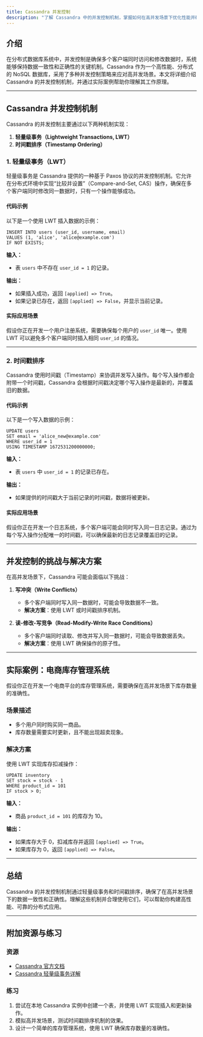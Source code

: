```yaml
---
title: Cassandra 并发控制
description: "了解 Cassandra 中的并发控制机制，掌握如何在高并发场景下优化性能并确保数据一致性。"
---
```


## 介绍

在分布式数据库系统中，并发控制是确保多个客户端同时访问和修改数据时，系统能够保持数据一致性和正确性的关键机制。Cassandra 作为一个高性能、分布式的 NoSQL 数据库，采用了多种并发控制策略来应对高并发场景。本文将详细介绍 Cassandra 的并发控制机制，并通过实际案例帮助你理解其工作原理。

---

## Cassandra 并发控制机制

Cassandra 的并发控制主要通过以下两种机制实现：

1. **轻量级事务（Lightweight Transactions, LWT）**
2. **时间戳排序（Timestamp Ordering）**

### 1. 轻量级事务（LWT）

轻量级事务是 Cassandra 提供的一种基于 Paxos 协议的并发控制机制。它允许在分布式环境中实现“比较并设置”（Compare-and-Set, CAS）操作，确保在多个客户端同时修改同一数据时，只有一个操作能够成功。

#### 代码示例

以下是一个使用 LWT 插入数据的示例：

```cql
INSERT INTO users (user_id, username, email)
VALUES (1, 'alice', 'alice@example.com')
IF NOT EXISTS;
```

**输入：**
- 表 `users` 中不存在 `user_id = 1` 的记录。

**输出：**
- 如果插入成功，返回 `[applied] => True`。
- 如果记录已存在，返回 `[applied] => False`，并显示当前记录。

#### 实际应用场景

假设你正在开发一个用户注册系统，需要确保每个用户的 `user_id` 唯一。使用 LWT 可以避免多个客户端同时插入相同 `user_id` 的情况。

---

### 2. 时间戳排序

Cassandra 使用时间戳（Timestamp）来协调并发写入操作。每个写入操作都会附带一个时间戳，Cassandra 会根据时间戳决定哪个写入操作是最新的，并覆盖旧的数据。

#### 代码示例

以下是一个写入数据的示例：

```cql
UPDATE users
SET email = 'alice_new@example.com'
WHERE user_id = 1
USING TIMESTAMP 1672531200000000;
```

**输入：**
- 表 `users` 中 `user_id = 1` 的记录已存在。

**输出：**
- 如果提供的时间戳大于当前记录的时间戳，数据将被更新。

#### 实际应用场景

假设你正在开发一个日志系统，多个客户端可能会同时写入同一日志记录。通过为每个写入操作分配唯一的时间戳，可以确保最新的日志记录覆盖旧的记录。

---

## 并发控制的挑战与解决方案

在高并发场景下，Cassandra 可能会面临以下挑战：

1. **写冲突（Write Conflicts）**
   - 多个客户端同时写入同一数据时，可能会导致数据不一致。
   - **解决方案**：使用 LWT 或时间戳排序机制。

2. **读-修改-写竞争（Read-Modify-Write Race Conditions）**
   - 多个客户端同时读取、修改并写入同一数据时，可能会导致数据丢失。
   - **解决方案**：使用 LWT 确保操作的原子性。

---

## 实际案例：电商库存管理系统

假设你正在开发一个电商平台的库存管理系统，需要确保在高并发场景下库存数量的准确性。

### 场景描述
- 多个用户同时购买同一商品。
- 库存数量需要实时更新，且不能出现超卖现象。

### 解决方案
使用 LWT 实现库存扣减操作：

```cql
UPDATE inventory
SET stock = stock - 1
WHERE product_id = 101
IF stock > 0;
```

**输入：**
- 商品 `product_id = 101` 的库存为 10。

**输出：**
- 如果库存大于 0，扣减库存并返回 `[applied] => True`。
- 如果库存为 0，返回 `[applied] => False`。

---

## 总结

Cassandra 的并发控制机制通过轻量级事务和时间戳排序，确保了在高并发场景下的数据一致性和正确性。理解这些机制并合理使用它们，可以帮助你构建高性能、可靠的分布式应用。

---

## 附加资源与练习

### 资源
- [Cassandra 官方文档](https://cassandra.apache.org/doc/latest/)
- [Cassandra 轻量级事务详解](https://www.datastax.com/blog/lightweight-transactions-cassandra)

### 练习
1. 尝试在本地 Cassandra 实例中创建一个表，并使用 LWT 实现插入和更新操作。
2. 模拟高并发场景，测试时间戳排序机制的效果。
3. 设计一个简单的库存管理系统，使用 LWT 确保库存数量的准确性。